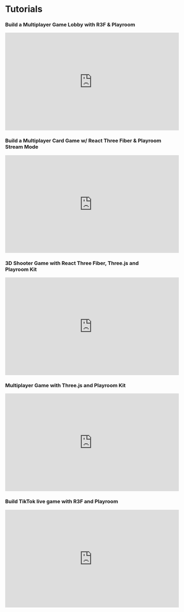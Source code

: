 # Tutorials

### Build a Multiplayer Game Lobby with R3F & Playroom

<iframe width="560" height="315" src="https://www.youtube.com/embed/1-7PY08aRM0" title="YouTube video player" frameborder="0" allow="accelerometer; autoplay; clipboard-write; encrypted-media; gyroscope; picture-in-picture; web-share" allowfullscreen></iframe>

### Build a Multiplayer Card Game w/ React Three Fiber & Playroom Stream Mode

<iframe width="560" height="315" src="https://www.youtube.com/embed/1dVSudmc2DA" title="YouTube video player" frameborder="0" allow="accelerometer; autoplay; clipboard-write; encrypted-media; gyroscope; picture-in-picture; web-share" allowfullscreen></iframe>

### 3D Shooter Game with React Three Fiber, Three.js and Playroom Kit

<iframe width="560" height="315" src="https://www.youtube.com/embed/nQI8UNe6cfA" title="YouTube video player" frameborder="0" allow="accelerometer; autoplay; clipboard-write; encrypted-media; gyroscope; picture-in-picture; web-share" allowfullscreen></iframe>


### Multiplayer Game with Three.js and Playroom Kit

<iframe width="560" height="315" src="https://www.youtube.com/embed/ZmbGX-sfobs" title="YouTube video player" frameborder="0" allow="accelerometer; autoplay; clipboard-write; encrypted-media; gyroscope; picture-in-picture; web-share" allowfullscreen></iframe>

### Build TikTok live game with R3F and Playroom
<iframe width="560" height="315" src="https://www.youtube.com/embed/RObw_WRbX6k?si=f0s7j4YoneOXGgqI" title="YouTube video player" frameborder="0" allow="accelerometer; autoplay; clipboard-write; encrypted-media; gyroscope; picture-in-picture; web-share" allowfullscreen></iframe>

